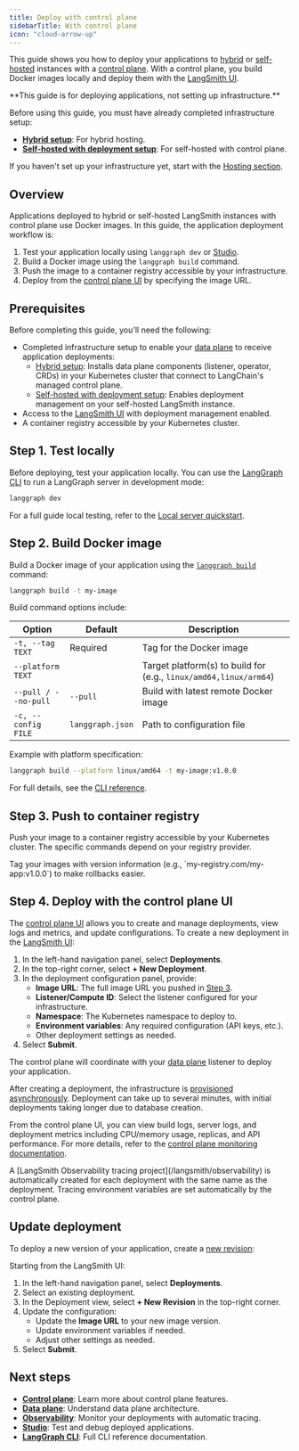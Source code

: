 ```yaml
---
title: Deploy with control plane
sidebarTitle: With control plane
icon: "cloud-arrow-up"
---
```


This guide shows you how to deploy your applications to [hybrid](/langsmith/hybrid) or [self-hosted](/langsmith/self-hosted) instances with a [control plane](/langsmith/control-plane). With a control plane, you build Docker images locally and deploy them with the [LangSmith UI](https://smith.langchain.com).

<Note>
**This guide is for deploying applications, not setting up infrastructure.**

Before using this guide, you must have already completed infrastructure setup:
- **[Hybrid setup](/langsmith/deploy-hybrid)**: For hybrid hosting.
- **[Self-hosted with deployment setup](/langsmith/deploy-self-hosted-full-platform)**: For self-hosted with control plane.

If you haven't set up your infrastructure yet, start with the [Hosting section](/langsmith/hosting).
</Note>

## Overview

Applications deployed to hybrid or self-hosted LangSmith instances with control plane use Docker images. In this guide, the application deployment workflow is:

1. Test your application locally using `langgraph dev` or [Studio](/langsmith/studio).
1. Build a Docker image using the `langgraph build` command.
1. Push the image to a container registry accessible by your infrastructure.
1. Deploy from the [control plane UI](/langsmith/control-plane#control-plane-ui) by specifying the image URL.

## Prerequisites

Before completing this guide, you'll need the following:

- Completed infrastructure setup to enable your [data plane](/langsmith/data-plane) to receive application deployments:
  - [Hybrid setup](/langsmith/deploy-hybrid): Installs data plane components (listener, operator, CRDs) in your Kubernetes cluster that connect to LangChain's managed control plane.
  - [Self-hosted with deployment setup](/langsmith/deploy-self-hosted-full-platform): Enables deployment management on your self-hosted LangSmith instance.
- Access to the [LangSmith UI](https://smith.langchain.com) with deployment management enabled.
- A container registry accessible by your Kubernetes cluster.

## Step 1. Test locally

Before deploying, test your application locally. You can use the [LangGraph CLI](/langsmith/cli#dev) to run a LangGraph server in development mode:

```bash
langgraph dev
```

For a full guide local testing, refer to the [Local server quickstart](/langsmith/local-server).

## Step 2. Build Docker image

Build a Docker image of your application using the [`langgraph build`](/langsmith/cli#build) command:

```bash
langgraph build -t my-image
```

Build command options include:

| Option | Default | Description |
|--------|---------|-------------|
| `-t, --tag TEXT` | Required | Tag for the Docker image |
| `--platform TEXT` | | Target platform(s) to build for (e.g., `linux/amd64,linux/arm64`) |
| `--pull / --no-pull` | `--pull` | Build with latest remote Docker image |
| `-c, --config FILE` | `langgraph.json` | Path to configuration file |

Example with platform specification:

```bash
langgraph build --platform linux/amd64 -t my-image:v1.0.0
```

For full details, see the [CLI reference](/langsmith/cli#build).

## Step 3. Push to container registry

Push your image to a container registry accessible by your Kubernetes cluster. The specific commands depend on your registry provider.

<Tip>
Tag your images with version information (e.g., `my-registry.com/my-app:v1.0.0`) to make rollbacks easier.
</Tip>

## Step 4. Deploy with the control plane UI

The [control plane UI](/langsmith/control-plane#control-plane-ui) allows you to create and manage deployments, view logs and metrics, and update configurations. To create a new deployment in the [LangSmith UI](https://smith.langchain.com):

1. In the left-hand navigation panel, select **Deployments**.
1. In the top-right corner, select **+ New Deployment**.
1. In the deployment configuration panel, provide:
   - **Image URL**: The full image URL you pushed in [Step 3](#step-3-push-to-container-registry).
   - **Listener/Compute ID**: Select the listener configured for your infrastructure.
   - **Namespace**: The Kubernetes namespace to deploy to.
   - **Environment variables**: Any required configuration (API keys, etc.).
   - Other deployment settings as needed.
1. Select **Submit**.

The control plane will coordinate with your [data plane](/langsmith/data-plane) listener to deploy your application.

After creating a deployment, the infrastructure is [provisioned asynchronously](/langsmith/control-plane#asynchronous-deployment). Deployment can take up to several minutes, with initial deployments taking longer due to database creation.

From the control plane UI, you can view build logs, server logs, and deployment metrics including CPU/memory usage, replicas, and API performance. For more details, refer to the [control plane monitoring documentation](/langsmith/control-plane#monitoring).

<Note>
A [LangSmith Observability tracing project](/langsmith/observability) is automatically created for each deployment with the same name as the deployment. Tracing environment variables are set automatically by the control plane.
</Note>

## Update deployment

To deploy a new version of your application, create a [new revision](/langsmith/control-plane#revisions):

Starting from the LangSmith UI:

1. In the left-hand navigation panel, select **Deployments**.
1. Select an existing deployment.
1. In the Deployment view, select **+ New Revision** in the top-right corner.
1. Update the configuration:
   - Update the **Image URL** to your new image version.
   - Update environment variables if needed.
   - Adjust other settings as needed.
1. Select **Submit**.

## Next steps

- **[Control plane](/langsmith/control-plane)**: Learn more about control plane features.
- **[Data plane](/langsmith/data-plane)**: Understand data plane architecture.
- **[Observability](/langsmith/observability)**: Monitor your deployments with automatic tracing.
- **[Studio](/langsmith/studio)**: Test and debug deployed applications.
- **[LangGraph CLI](/langsmith/cli)**: Full CLI reference documentation.
